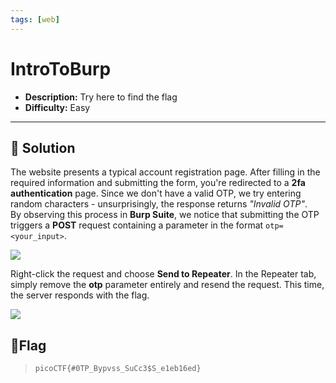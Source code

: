 ---
tags: [web]
---
# IntroToBurp

- **Description:** Try here to find the flag
- **Difficulty:** Easy

---

## 🔎 Solution
The website presents a typical account registration page. 
After filling in the required information and submitting the form, you're redirected to a **2fa authentication** page. 
Since we don't have a valid OTP, we try entering random characters - unsurprisingly, the response returns *"Invalid OTP"*.  
By observing this process in **Burp Suite**, we notice that submitting the OTP triggers a **POST** request containing a parameter in the format `otp=<your_input>`.
<div style={{ width: '100%', margin: '0 auto' }}>
  <img src={require("./post.png").default} style={{ width: '100%', height: 'auto' }} />
</div>

Right-click the request and choose **Send to Repeater**. In the Repeater tab, simply remove the **otp** parameter entirely and resend the request. 
This time, the server responds with the flag.
<div style={{ width: '80%', margin: '0 auto' }}>
  <img src={require("./flag.png").default} style={{ width: '100%', height: 'auto' }} />
</div>

## 🚩Flag
> `picoCTF{#0TP_Bypvss_SuCc3$S_e1eb16ed}`
